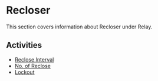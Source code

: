# Recloser

This section covers information about Recloser under Relay.

## Activities

- [Reclose Interval](/docs/relay/recloser/reclose-interval)
- [No. of Reclose](/docs/relay/recloser/no-of-reclose)
- [Lockout](/docs/relay/recloser/lockout)

